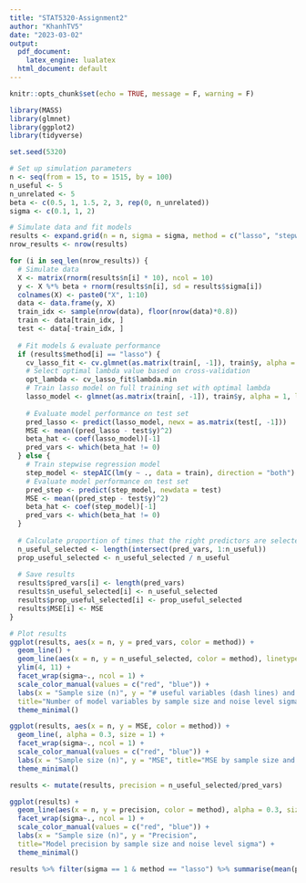 ```yaml
---
title: "STAT5320-Assignment2"
author: "KhanhTV5"
date: "2023-03-02"
output:
  pdf_document:
    latex_engine: lualatex
  html_document: default
---
```


```r
knitr::opts_chunk$set(echo = TRUE, message = F, warning = F)
```

```r
library(MASS)
library(glmnet)
library(ggplot2)
library(tidyverse)
```

```r
set.seed(5320)

# Set up simulation parameters
n <- seq(from = 15, to = 1515, by = 100)
n_useful <- 5
n_unrelated <- 5
beta <- c(0.5, 1, 1.5, 2, 3, rep(0, n_unrelated))
sigma <- c(0.1, 1, 2)

# Simulate data and fit models
results <- expand.grid(n = n, sigma = sigma, method = c("lasso", "stepwise"))
nrow_results <- nrow(results)

for (i in seq_len(nrow_results)) {
  # Simulate data
  X <- matrix(rnorm(results$n[i] * 10), ncol = 10)
  y <- X %*% beta + rnorm(results$n[i], sd = results$sigma[i])
  colnames(X) <- paste0("X", 1:10)
  data <- data.frame(y, X)
  train_idx <- sample(nrow(data), floor(nrow(data)*0.8))
  train <- data[train_idx, ]
  test <- data[-train_idx, ]
  
  # Fit models & evaluate performance
  if (results$method[i] == "lasso") {
    cv_lasso_fit <- cv.glmnet(as.matrix(train[, -1]), train$y, alpha = 1)
    # Select optimal lambda value based on cross-validation
    opt_lambda <- cv_lasso_fit$lambda.min
    # Train lasso model on full training set with optimal lambda
    lasso_model <- glmnet(as.matrix(train[, -1]), train$y, alpha = 1, lambda = opt_lambda)
    
    # Evaluate model performance on test set
    pred_lasso <- predict(lasso_model, newx = as.matrix(test[, -1]))
    MSE <- mean((pred_lasso - test$y)^2)
    beta_hat <- coef(lasso_model)[-1]
    pred_vars <- which(beta_hat != 0)
  } else {
    # Train stepwise regression model
    step_model <- stepAIC(lm(y ~ ., data = train), direction = "both")
    # Evaluate model performance on test set
    pred_step <- predict(step_model, newdata = test)
    MSE <- mean((pred_step - test$y)^2)
    beta_hat <- coef(step_model)[-1]
    pred_vars <- which(beta_hat != 0)
  }
  
  # Calculate proportion of times that the right predictors are selected
  n_useful_selected <- length(intersect(pred_vars, 1:n_useful))
  prop_useful_selected <- n_useful_selected / n_useful
  
  # Save results
  results$pred_vars[i] <- length(pred_vars)
  results$n_useful_selected[i] <- n_useful_selected
  results$prop_useful_selected[i] <- prop_useful_selected
  results$MSE[i] <- MSE
}

# Plot results
ggplot(results, aes(x = n, y = pred_vars, color = method)) +
  geom_line() +
  geom_line(aes(x = n, y = n_useful_selected, color = method), linetype="twodash", alpha = 0.3, size = 1) +
  ylim(4, 11) +
  facet_wrap(sigma~., ncol = 1) +
  scale_color_manual(values = c("red", "blue")) +
  labs(x = "Sample size (n)", y = "# useful variables (dash lines) and total variables (solid) of models",
  title="Number of model variables by sample size and noise level sigma") +
  theme_minimal()
```

```r
ggplot(results, aes(x = n, y = MSE, color = method)) +
  geom_line(, alpha = 0.3, size = 1) +
  facet_wrap(sigma~., ncol = 1) +
  scale_color_manual(values = c("red", "blue")) +
  labs(x = "Sample size (n)", y = "MSE", title="MSE by sample size and noise levels sigma") +  
  theme_minimal()
```


```r
results <- mutate(results, precision = n_useful_selected/pred_vars)
```

```r
ggplot(results) +
  geom_line(aes(x = n, y = precision, color = method), alpha = 0.3, size = 1) +
  facet_wrap(sigma~., ncol = 1) +
  scale_color_manual(values = c("red", "blue")) +
  labs(x = "Sample size (n)", y = "Precision",
  title="Model precision by sample size and noise level sigma") +
  theme_minimal()
```
```r
results %>% filter(sigma == 1 & method == "lasso") %>% summarise(mean(precision))
```

